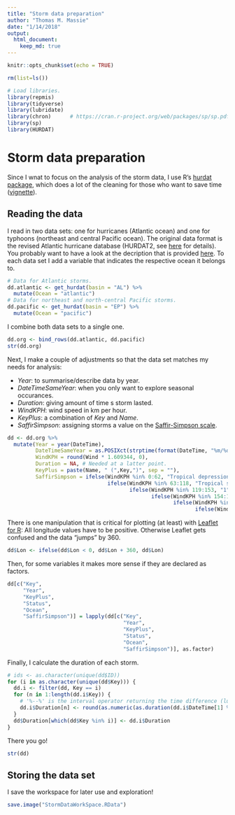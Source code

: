 ```yaml
---
title: "Storm data preparation"
author: "Thomas M. Massie"
date: "1/14/2018"
output: 
  html_document: 
    keep_md: true
---
```



```r
knitr::opts_chunk$set(echo = TRUE)
```


```r
rm(list=ls())
```


```r
# Load libraries.
library(repmis)
library(tidyverse)
library(lubridate)
library(chron)      # https://cran.r-project.org/web/packages/sp/sp.pdf
library(sp)
library(HURDAT)
```


# Storm data preparation

Since I wnat to focus on the analysis of the storm data, I use R's [hurdat package](https://cran.r-project.org/web/packages/HURDAT/index.html), which does a lot of the cleaning for those who want to save time ([vignette](https://cran.r-project.org/web/packages/HURDAT/HURDAT.pdf)). 


## Reading the data

I read in two data sets: one for hurricanes (Atlantic ocean) and one for typhoons (northeast and central Pacific ocean). The original data format is the revised Atlantic hurricane database (HURDAT2, see [here](http://www.aoml.noaa.gov/hrd/hurdat/Data_Storm.html) for details). You probably want to have a look at the decription that is provided [here](http://www.aoml.noaa.gov/hrd/hurdat/newhurdat-format.pdf). 
To each data set I add a variable that indicates the respective ocean it belongs to.
```r
# Data for Atlantic storms.
dd.atlantic <- get_hurdat(basin = "AL") %>%
  mutate(Ocean = "atlantic")
# Data for northeast and north-central Pacific storms.
dd.pacific <- get_hurdat(basin = "EP") %>%
  mutate(Ocean = "pacific")
```

I combine both data sets to a single one.
```r
dd.org <- bind_rows(dd.atlantic, dd.pacific)
str(dd.org)
```

Next, I make a couple of adjustments so that the data set matches my needs for analysis:

  - *Year*: to summarise/describe data by year.
  - *DateTimeSameYear*: when you only want to explore seasonal occurances.
  - *Duration*: giving amount of time s storm lasted.
  - *WindKPH*: wind speed in km per hour.
  - *KeyPlus*: a combination of *Key* and *Name*.
  - *SaffirSimpson*: assigning storms a value on the [Saffir-Simpson scale](https://en.wikipedia.org/wiki/Saffir%E2%80%93Simpson_scale).
```r
dd <- dd.org %>%
  mutate(Year = year(DateTime),
         DateTimeSameYear = as.POSIXct(strptime(format(DateTime, "%m/%d %H:%M:%S"), "%m/%d %H:%M:%S")),
         WindKPH = round(Wind * 1.609344, 0),
         Duration = NA, # Needed at a latter point.
         KeyPlus = paste(Name, " (",Key,")", sep = ""),
         SaffirSimpson = ifelse(WindKPH %in% 0:62, "Tropical depression",
                                ifelse(WindKPH %in% 63:118, "Tropical storm",
                                       ifelse(WindKPH %in% 119:153, "1",
                                              ifelse(WindKPH %in% 154:177, "2",
                                                     ifelse(WindKPH %in% 178:208, "3",
                                                            ifelse(WindKPH %in% 209:251, "4", "5")))))))
```

There is one manipulation that is critical for plotting (at least) with [Leaflet for R](https://rstudio.github.io/leaflet/): All longitude values have to be positive. Otherwise Leaflet gets confused and the data "jumps" by 360\degree.
```r
dd$Lon <- ifelse(dd$Lon < 0, dd$Lon + 360, dd$Lon)
```

Then, for some variables it makes more sense if they are declared as factors.
```r
dd[c("Key", 
     "Year",
     "KeyPlus",
     "Status",
     "Ocean",
     "SaffirSimpson")] = lapply(dd[c("Key", 
                                     "Year",
                                     "KeyPlus",
                                     "Status",
                                     "Ocean",
                                     "SaffirSimpson")], as.factor)
```

Finally, I calculate the duration of each storm.
```r
# ids <- as.character(unique(dd$ID))
for (i in as.character(unique(dd$Key))) {
  dd.i <- filter(dd, Key == i)
  for (n in 1:length(dd.i$Key)) {
    # '%--%' is the interval operator returning the time difference (lubridate).
    dd.i$Duration[n] <- round(as.numeric(as.duration(dd.i$DateTime[1] %--% dd.i$DateTime[n]))/60/60/24, 2)
  }
  dd$Duration[which(dd$Key %in% i)] <- dd.i$Duration
}
```

There you go! 
```r
str(dd)
```


## Storing the data set

I save the workspace for later use and exploration!
```r
save.image("StormDataWorkSpace.RData")
```




